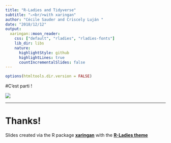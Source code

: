 ```yaml
---
title: "R-Ladies and Tidyverse"
subtitle: "⚔<br/>with xaringan"
author: "Cécile Sauder and Criscely Luján "
date: "2018/12/12"
output:
  xaringan::moon_reader:
    css: ["default", "rladies", "rladies-fonts"]
    lib_dir: libs
    nature:
      highlightStyle: github
      highlightLines: true
      countIncrementalSlides: false
---
```


```r
options(htmltools.dir.version = FALSE)
```
#C'est parti ! 

![](https://media.giphy.com/media/r9WS57qOqU1KU/giphy.gif)


---


# Thanks!

Slides created via the R package [**xaringan**](https://github.com/yihui/xaringan) with the [**R-Ladies theme**](https://github.com/rladies/resources/blob/master/xaringan-slides/how_to_use.md) 

